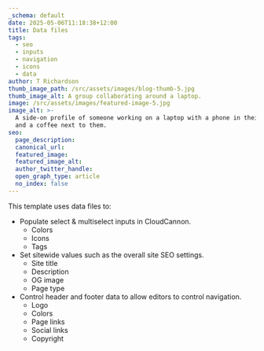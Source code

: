 ```yaml
---
_schema: default
date: 2025-05-06T11:18:38+12:00
title: Data files
tags:
  - seo
  - inputs
  - navigation
  - icons
  - data
author: T Richardson
thumb_image_path: /src/assets/images/blog-thumb-5.jpg
thumb_image_alt: A group collaborating around a laptop.
image: /src/assets/images/featured-image-5.jpg
image_alt: >-
  A side-on profile of someone working on a laptop with a phone in their hand,
  and a coffee next to them.
seo:
  page_description:
  canonical_url:
  featured_image:
  featured_image_alt:
  author_twitter_handle:
  open_graph_type: article
  no_index: false
---
```

This template uses data files to:

* Populate select & multiselect inputs in CloudCannon.
  * Colors
  * Icons
  * Tags
* Set sitewide values such as the overall site SEO settings.
  * Site title
  * Description
  * OG image
  * Page type
* Control header and footer data to allow editors to control navigation.
  * Logo
  * Colors
  * Page links
  * Social links
  * Copyright